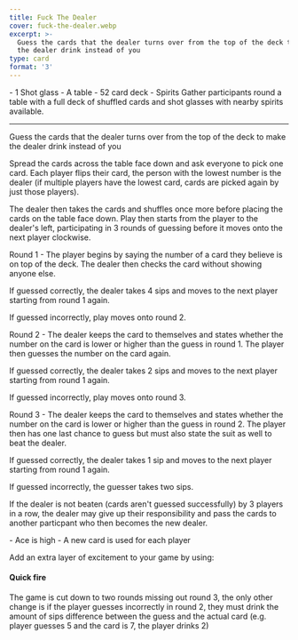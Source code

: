 ```yaml
---
title: Fuck The Dealer
cover: fuck-the-dealer.webp
excerpt: >-
  Guess the cards that the dealer turns over from the top of the deck to make
  the dealer drink instead of you
type: card
format: '3'
---
```


<GameHero
  cover="/BeerGoggleGames/images/fuck-the-dealer.webp"
  alt="Fuck The Dealer"
/>

<GameSection title="Equipment" icon="/BeerGoggleGames/images/liquor.webp">
-   1 Shot glass
-   A table
-   52 card deck
-   Spirits
</GameSection>

<GameSection title="Setup" icon="/BeerGoggleGames/images/settings.webp">
Gather participants round a table with a full deck of shuffled cards and shot glasses with nearby spirits available.

* * *
</GameSection>

<GameSection title="Aim of the Game" icon="/BeerGoggleGames/images/target.webp">
<p>Guess the cards that the dealer turns over from the top of the deck to make the dealer drink instead of you</p>
</GameSection>

<GameSection title="How to Play" icon="/BeerGoggleGames/images/question.webp">
Spread the cards across the table face down and ask everyone to pick one card. Each player flips their card, the person with the lowest number is the dealer (if multiple players have the lowest card, cards are picked again by just those players).

The dealer then takes the cards and shuffles once more before placing the cards on the table face down. Play then starts from the player to the dealer's left, participating in 3 rounds of guessing before it moves onto the next player clockwise.

Round 1 - The player begins by saying the number of a card they believe is on top of the deck. The dealer then checks the card without showing anyone else.

If guessed correctly, the dealer takes 4 sips and moves to the next player starting from round 1 again.

If guessed incorrectly, play moves onto round 2.

Round 2 - The dealer keeps the card to themselves and states whether the number on the card is lower or higher than the guess in round 1. The player then guesses the number on the card again.

If guessed correctly, the dealer takes 2 sips and moves to the next player starting from round 1 again.

If guessed incorrectly, play moves onto round 3.

Round 3 - The dealer keeps the card to themselves and states whether the number on the card is lower or higher than the guess in round 2. The player then has one last chance to guess but must also state the suit as well to beat the dealer.

If guessed correctly, the dealer takes 1 sip and moves to the next player starting from round 1 again.

If guessed incorrectly, the guesser takes two sips.

If the dealer is not beaten (cards aren't guessed successfully) by 3 players in a row, the dealer may give up their responsibility and pass the cards to another particpant who then becomes the new dealer.
</GameSection>

<GameSection title="Rules" icon="/BeerGoggleGames/images/rules.webp">
-   Ace is high
-   A new card is used for each player
</GameSection>

<GameSection title="Special Edition" icon="/BeerGoggleGames/images/special.webp">

<p>Add an extra layer of excitement to your game by using:</p>

<h4>Quick fire</h4>

<p>The game is cut down to two rounds missing out round 3, the only other change is if the player guesses incorrectly in round 2, they must drink the amount of sips difference between the guess and the actual card (e.g. player guesses 5 and the card is 7, the player drinks 2)</p>
</GameSection>

<ShareButtons title="Fuck The Dealer" />

<FeedbackCard>
</FeedbackCard>
